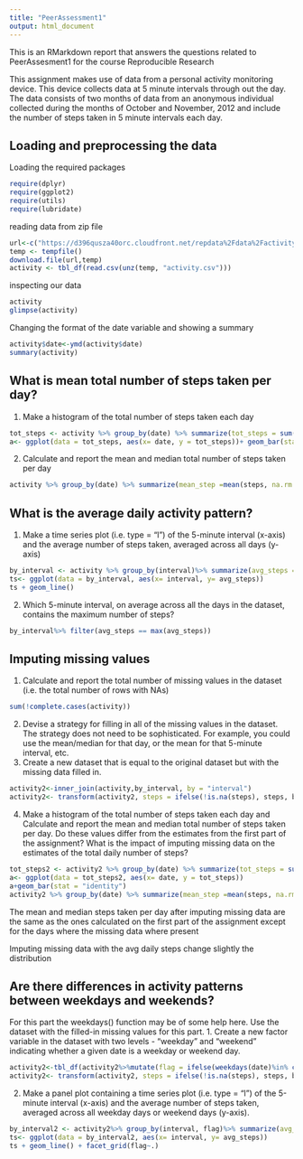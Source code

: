 ```yaml
---
title: "PeerAssessment1"
output: html_document
---
```


This is an RMarkdown report that answers the questions related to PeerAssesment1 for the course Reproducible Research 

This assignment makes use of data from a personal activity monitoring device. This device collects data at 5 minute intervals through out the day. The data consists of two months of data from an anonymous individual collected during the months of October and November, 2012 and include the number of steps taken in 5 minute intervals each day.


## Loading and preprocessing the data

Loading the required packages

```r
require(dplyr)
require(ggplot2)
require(utils)
require(lubridate)
```


reading data from zip file
```r
url<-c("https://d396qusza40orc.cloudfront.net/repdata%2Fdata%2Factivity.zip")
temp <- tempfile()
download.file(url,temp)
activity <- tbl_df(read.csv(unz(temp, "activity.csv")))

```

inspecting our data

```r
activity
glimpse(activity)
```

Changing the format of the date variable and showing a summary
````r
activity$date<-ymd(activity$date)
summary(activity)
````



## What is mean total number of steps taken per day?

1. Make a histogram of the total number of steps taken each day
```r
tot_steps <- activity %>% group_by(date) %>% summarize(tot_steps = sum(steps, na.rm = TRUE))
a<- ggplot(data = tot_steps, aes(x= date, y = tot_steps))+ geom_bar(stat = "identity")
````

2. Calculate and report the mean and median total number of steps taken per day

```r
activity %>% group_by(date) %>% summarize(mean_step =mean(steps, na.rm = TRUE), median_step = median (steps, na.rm = TRUE))
````


## What is the average daily activity pattern?
1. Make a time series plot (i.e. type = "l") of the 5-minute interval (x-axis)
and the average number of steps taken, averaged across all days (y-axis)

```r
by_interval <- activity %>% group_by(interval)%>% summarize(avg_steps = mean(steps, na.rm = TRUE))
ts<- ggplot(data = by_interval, aes(x= interval, y= avg_steps))
ts + geom_line()
````

2. Which 5-minute interval, on average across all the days in the dataset,
contains the maximum number of steps?

````r
by_interval%>% filter(avg_steps == max(avg_steps))
````


## Imputing missing values

1. Calculate and report the total number of missing values in the dataset
(i.e. the total number of rows with NAs)
```r
sum(!complete.cases(activity))
```
2. Devise a strategy for filling in all of the missing values in the dataset. The
strategy does not need to be sophisticated. For example, you could use
the mean/median for that day, or the mean for that 5-minute interval, etc.
3. Create a new dataset that is equal to the original dataset but with the
missing data filled in.


```r
activity2<-inner_join(activity,by_interval, by = "interval")
activity2<- transform(activity2, steps = ifelse(!is.na(steps), steps, by_interval$avg_steps))
```

4. Make a histogram of the total number of steps taken each day and Calculate
and report the mean and median total number of steps taken per day. Do
these values differ from the estimates from the first part of the assignment?
What is the impact of imputing missing data on the estimates of the total
daily number of steps?
```r
tot_steps2 <- activity2 %>% group_by(date) %>% summarize(tot_steps = sum(steps, na.rm = TRUE))
a<- ggplot(data = tot_steps2, aes(x= date, y = tot_steps))
a+geom_bar(stat = "identity")
activity2 %>% group_by(date) %>% summarize(mean_step =mean(steps, na.rm = TRUE), median_step = median (steps, na.rm = TRUE))
```

The mean and median steps taken per day after imputing missing data are the same as the ones calculated on the first part of the assignment except for the days where the missing data where present

Imputing missing data with the avg daily steps change slightly the distribution


## Are there differences in activity patterns between weekdays and weekends?

For this part the weekdays() function may be of some help here. Use the dataset
with the filled-in missing values for this part.
1. Create a new factor variable in the dataset with two levels - "weekday"
and "weekend" indicating whether a given date is a weekday or weekend
day.

```r
activity2<-tbl_df(activity2%>%mutate(flag = ifelse(weekdays(date)%in% c("Saturday","Sunday"),"Weekend","weekday")))
activity2<- transform(activity2, steps = ifelse(!is.na(steps), steps, by_interval$avg_steps))
```
2. Make a panel plot containing a time series plot (i.e. type = "l") of the
5-minute interval (x-axis) and the average number of steps taken, averaged
across all weekday days or weekend days (y-axis). 

```r
by_interval2 <- activity2%>% group_by(interval, flag)%>% summarize(avg_steps = mean(steps, na.rm = TRUE))
ts<- ggplot(data = by_interval2, aes(x= interval, y= avg_steps))
ts + geom_line() + facet_grid(flag~.)
````